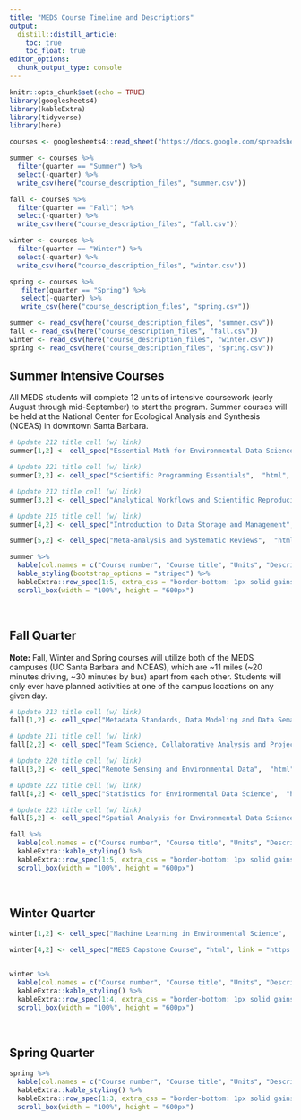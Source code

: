 ```yaml
---
title: "MEDS Course Timeline and Descriptions"
output:
  distill::distill_article:
    toc: true
    toc_float: true
editor_options: 
  chunk_output_type: console
---
```


```r
knitr::opts_chunk$set(echo = TRUE)
library(googlesheets4)
library(kableExtra)
library(tidyverse)
library(here)

courses <- googlesheets4::read_sheet("https://docs.google.com/spreadsheets/d/1uVKAYahg0z07gcafI7Gcb7ClOrJg0abuOGHrpyy_7BE/edit#gid=0") # Request access from Allison or Jamie to update this sheet

summer <- courses %>%
  filter(quarter == "Summer") %>%
  select(-quarter) %>%
  write_csv(here("course_description_files", "summer.csv"))

fall <- courses %>%
  filter(quarter == "Fall") %>%
  select(-quarter) %>%
  write_csv(here("course_description_files", "fall.csv"))

winter <- courses %>%
  filter(quarter == "Winter") %>%
  select(-quarter) %>%
  write_csv(here("course_description_files", "winter.csv"))

spring <- courses %>%
   filter(quarter == "Spring") %>%
   select(-quarter) %>%
   write_csv(here("course_description_files", "spring.csv"))

summer <- read_csv(here("course_description_files", "summer.csv"))
fall <- read_csv(here("course_description_files", "fall.csv"))
winter <- read_csv(here("course_description_files", "winter.csv"))
spring <- read_csv(here("course_description_files", "spring.csv"))
```

## Summer Intensive Courses

All MEDS students will complete 12 units of intensive coursework (early August through mid-September) to start the program. Summer courses will be held at the National Center for Ecological Analysis and Synthesis (NCEAS) in downtown Santa Barbara.

```r
# Update 212 title cell (w/ link)
summer[1,2] <- cell_spec("Essential Math for Environmental Data Science",  "html", link = "https://allisonhorst.github.io/EDS_212_essential-math/")

# Update 221 title cell (w/ link)
summer[2,2] <- cell_spec("Scientific Programming Essentials",  "html", link = "https://allisonhorst.github.io/EDS_221_programming-essentials/")

# Update 212 title cell (w/ link)
summer[3,2] <- cell_spec("Analytical Workflows and Scientific Reproducibility",  "html", link = "https://brunj7.github.io/EDS-214-analytical-workflows/")

# Update 215 title cell (w/ link)
summer[4,2] <- cell_spec("Introduction to Data Storage and Management",  "html", link = "https://jamesfrew.github.io/EDS_215_data_management/")

summer[5,2] <- cell_spec("Meta-analysis and Systematic Reviews",  "html", link = "https://ucsbhydro.github.io/EDS_216_meta-analysis/")

summer %>% 
  kable(col.names = c("Course number", "Course title", "Units", "Description", "Instructor"), format = "html", escape = FALSE) %>% 
  kable_styling(bootstrap_options = "striped") %>% 
  kableExtra::row_spec(1:5, extra_css = "border-bottom: 1px solid gainsboro") %>% 
  scroll_box(width = "100%", height = "600px")
```

</br>

## Fall Quarter

**Note:** Fall, Winter and Spring courses will utilize both of the MEDS campuses (UC Santa Barbara and NCEAS), which are ~11 miles (~20 minutes driving, ~30 minutes by bus) apart from each other. Students will only ever have planned activities at one of the campus locations on any given day. 

```r
# Update 213 title cell (w/ link)
fall[1,2] <- cell_spec("Metadata Standards, Data Modeling and Data Semantics",  "html", link = "https://brunj7.github.io/EDS-213-metadata/")

# Update 211 title cell (w/ link)
fall[2,2] <- cell_spec("Team Science, Collaborative Analysis and Project Management",  "html", link = "https://bbest.github.io/eds211-team/")

# Update 220 title cell (w/ link)
fall[3,2] <- cell_spec("Remote Sensing and Environmental Data",  "html", link = "https://samanthastevenson.github.io/EDS220_site/")

# Update 222 title cell (w/ link)
fall[4,2] <- cell_spec("Statistics for Environmental Data Science",  "html", link = "https://tcarleton.github.io/EDS-222-stats/")

# Update 223 title cell (w/ link)
fall[5,2] <- cell_spec("Spatial Analysis for Environmental Data Science",  "html", link = "https://jamesfrew.github.io/EDS_223_spatial_analysis/")

fall %>% 
  kable(col.names = c("Course number", "Course title", "Units", "Description", "Instructor"), format = "html", escape = FALSE) %>% 
  kableExtra::kable_styling() %>% 
  kableExtra::row_spec(1:5, extra_css = "border-bottom: 1px solid gainsboro") %>% 
  scroll_box(width = "100%", height = "600px")
```

</br>

## Winter Quarter

```r

winter[1,2] <- cell_spec("Machine Learning in Environmental Science",  "html", link = "https://bbest.github.io/eds232-ml/")

winter[4,2] <- cell_spec("MEDS Capstone Course", "html", link = "https://allisonhorst.github.io/EDS_411AB_meds-capstone/")


winter %>% 
  kable(col.names = c("Course number", "Course title", "Units", "Description", "Instructor"), format = "html", escape = FALSE) %>% 
  kableExtra::kable_styling() %>% 
  kableExtra::row_spec(1:4, extra_css = "border-bottom: 1px solid gainsboro") %>% 
  scroll_box(width = "100%", height = "600px")
```

</br>

## Spring Quarter

```r
spring %>% 
  kable(col.names = c("Course number", "Course title", "Units", "Description", "Instructor")) %>% 
  kableExtra::kable_styling() %>% 
  kableExtra::row_spec(1:3, extra_css = "border-bottom: 1px solid gainsboro") %>% 
  scroll_box(width = "100%", height = "600px")
```

